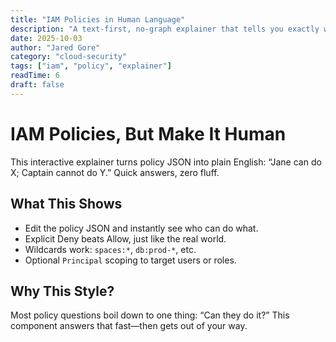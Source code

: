 ```yaml
---
title: "IAM Policies in Human Language"
description: "A text-first, no-graph explainer that tells you exactly who can do what."
date: 2025-10-03
author: "Jared Gore"
category: "cloud-security"
tags: ["iam", "policy", "explainer"]
readTime: 6
draft: false
---
```



# IAM Policies, But Make It Human

This interactive explainer turns policy JSON into plain English:
“Jane can do X; Captain cannot do Y.” Quick answers, zero fluff.

<IAMPolicyExplainer client:only="react" />

## What This Shows

- Edit the policy JSON and instantly see who can do what.
- Explicit Deny beats Allow, just like the real world.
- Wildcards work: `spaces:*`, `db:prod-*`, etc.
- Optional `Principal` scoping to target users or roles.

## Why This Style?

Most policy questions boil down to one thing: “Can they do it?”
This component answers that fast—then gets out of your way.
